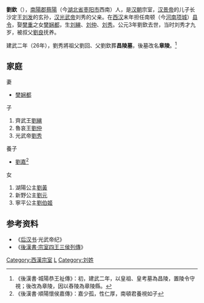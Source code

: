 {{other uses|other=其他时代的劉欽|劉欽}}
'''劉欽'''（{{bd|前1世紀||3年||catIdx=L劉}}），[[南陽郡|南陽郡]][[蔡阳郡|蔡陽]]（今[[湖北省|湖北省]][[枣阳市|枣阳市]]西南）人，是[[汉朝|汉朝]]宗室，[[汉景帝|汉景帝]]的儿子长沙定王[[刘发|刘发]]的玄孙，[[汉光武帝|汉光武帝]]刘秀的父亲。在[[西汉|西汉]]末年担任南顿（今[[河南|河南]][[项城|项城]]）[[县令|县令]]，娶[[樊重|樊重]]之女[[樊娴都|樊娴都]]，生[[劉縯|刘縯]]、[[刘仲_(鲁王)|刘仲]]、[[刘秀|刘秀]]。公元3年劉欽去世，当时刘秀才九岁，被叔父[[劉良_(趙王)|劉良]]抚养。

建武二年（26年），劉秀將祖父劉回、父劉欽葬'''昌陵墓'''，後墓改名'''章陵'''。<ref>《後漢書·城陽恭王祉傳》：初，建武二年，以皇祖、皇考墓為昌陵，置陵令守視；後改為章陵，因以舂陵為章陵縣。</ref>

==家庭==
{{Ahnentafel top|先祖}}<center>
{{ahnentafel-compact5
|boxstyle_1=background-color: #ff8000;
|boxstyle_2=background-color: #ff6700;
|boxstyle_3=background-color: #ff4e00;
|boxstyle_4=background-color: #ff3500;
|boxstyle_5=background-color: #ff1c00;
|1='''南顿县令刘钦'''
|2='''父：'''巨鹿都尉[[刘回|刘回]]
|3=
|4='''祖父：'''郁林太守[[刘外|刘外]]
|5=
|6=
|7=
|8='''曾祖父：'''舂陵节侯[[刘买_(舂陵侯)|刘买]]
|9=
|10=
|11=
|12=
|13=
|14=
|15=
|16='''高祖父：'''长沙定王[[刘发|刘发]]
|17=
|18=
|19=
|20=
|21=
|22=
|23=
|24=
|25=
|26=
|27=
|28=
|29=
|30=
|31=
}}</center>
{{ahnentafel bottom}}
;妻
*[[樊娴都|樊娴都]]
;子
#齊武王[[劉縯|劉縯]]
#魯哀王[[刘仲_(鲁王)|劉仲]]
#光武帝[[汉光武帝|劉秀]]
;養子
*[[刘嘉_(顺阳侯)|劉嘉]]<ref>《後漢書·順陽懷侯嘉傳》：嘉少孤，性仁厚，南頓君養視如子</ref>
;女
#湖陽公主[[劉黃|劉黃]]
#新野公主[[刘元_(公主)|劉元]]
#寧平公主[[劉伯姬|劉伯姬]]

==参考资料==
*《[[后汉书|后汉书]]·光武帝纪》
*《[[s:後漢書/卷14|後漢書·宗室四王三侯列傳]]》

[[Category:西漢宗室|Category:西漢宗室]]
[[Category:西汉县令|L]]
[[Category:刘姓|Category:刘姓]]